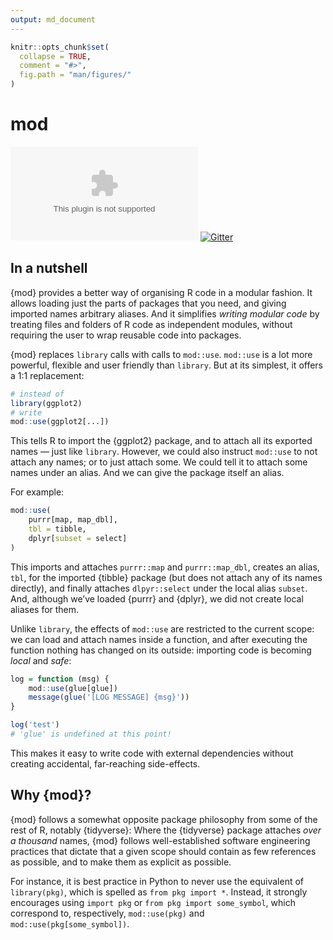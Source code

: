 ```yaml
---
output: md_document
---
```


<!-- README.md is generated from README.rmd. Please edit that file instead! -->

```r
knitr::opts_chunk$set(
  collapse = TRUE,
  comment = "#>",
  fig.path = "man/figures/"
)
```

# mod <img src="man/figures/mod.png" align="right" alt=""/>

[![Travis CI status](https://travis-ci.org/klmr/mod.csv?branch=develop)](https://travis-ci.org/klmr/mod)
[![Gitter](https://badges.gitter.im/Join%20Chat.svg)](https://gitter.im/klmr/mod?utm_source=badge&utm_medium=badge&utm_campaign=pr-badge&utm_content=badge)

## In a nutshell

{mod} provides a better way of organising R code in a modular fashion. It allows
loading just the parts of packages that you need, and giving imported names
arbitrary aliases. And it simplifies *writing modular code* by treating files
and folders of R code as independent modules, without requiring the user to
wrap reusable code into packages.

{mod} replaces `library` calls with calls to `mod::use`. `mod::use` is a lot
more powerful, flexible and user friendly than `library`. But at its simplest,
it offers a 1:1 replacement:

```r
# instead of
library(ggplot2)
# write
mod::use(ggplot2[...])
```

This tells R to import the {ggplot2} package, and to attach all its exported
names — just like `library`. However, we could also instruct `mod::use` to not
attach any names; or to just attach some. We could tell it to attach some names
under an alias. And we can give the package itself an alias.

For example:

```r
mod::use(
    purrr[map, map_dbl],
    tbl = tibble,
    dplyr[subset = select]
)
```

This imports and attaches `purrr::map` and `purrr::map_dbl`, creates an alias,
`tbl`, for the imported {tibble} package (but does not attach any of its names
directly), and finally attaches `dlpyr::select` under the local alias `subset`.
And, although we’ve loaded {purrr} and {dplyr}, we did not create local aliases
for them.

Unlike `library`, the effects of `mod::use` are restricted to the current scope:
we can load and attach names inside a function, and after executing the function
nothing has changed on its outside: importing code is becoming *local* and
*safe*:

```r
log = function (msg) {
    mod::use(glue[glue])
    message(glue('[LOG MESSAGE] {msg}'))
}

log('test')
# 'glue' is undefined at this point!
```

This makes it easy to write code with external dependencies without creating
accidental, far-reaching side-effects.

## Why {mod}?

{mod} follows a somewhat opposite package philosophy from some of the rest of R,
notably {tidyverse}: Where the {tidyverse} package attaches *over a thousand*
names, {mod} follows well-established software engineering practices that
dictate that a given scope should contain as few references as possible, and to
make them as explicit as possible.

For instance, it is best practice in Python to never use the equivalent of
`library(pkg)`, which is spelled as `from pkg import *`. Instead, it strongly
encourages using `import pkg` or `from pkg import some_symbol`, which correspond
to, respectively, `mod::use(pkg)` and `mod::use(pkg[some_symbol])`.
